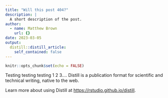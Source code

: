 ```yaml
---
title: "Will this post 404?"
description: |
  A short description of the post.
author:
  - name: Matthew Brown
    url: {}
date: 2023-03-05
output:
  distill::distill_article:
    self_contained: false
---
```



```r
knitr::opts_chunk$set(echo = FALSE)
```


Testing testing testing 1 2 3....
Distill is a publication format for scientific and technical writing, native to the web.

Learn more about using Distill at <https://rstudio.github.io/distill>.


